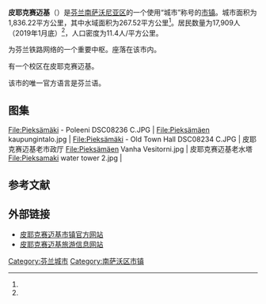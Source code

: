 {{Infobox Settlement
| name = 皮耶克赛迈基<br />Pieksämäki
| image_skyline = Pieksämäki Old Church 3.jpg
| imagesize = 
| image_caption = 皮耶克赛迈基老教堂
| image_flag = 
| image_shield = Pieksämäki.vaakuna.svg
| pushpin_map = Finland
| pushpin_label_position = bottom
| subdivision_type = 国家
| subdivision_name = {{FIN}}
| subdivision_type1 = [[芬兰行政区|行政区]]
| subdivision_name1 = [[南萨沃尼亚区|南萨沃尼亚区]]
| elevation_m = 
| elevation_ft = 
| area_total_km2 = 1836.22
| population_as_of = 2019年<ref name="人口"/>
| population_total = 17909
| population_density_km2 = 11.4 
| timezone = [[EET|EET]]
| utc_offset = +2
| timezone_DST = [[EEST|EEST]]
| utc_offset_DST = +3
| latd = 62
| latm = 18
| lats = 
| latNS = N
| longd = 27
| longm = 08
| longs = 
| longEW = E
| website = {{URL|https://www.pieksamaki.fi/}}
}}
'''皮耶克赛迈基'''（{{lang-fi|Pieksämäki}}）是[[芬兰|芬兰]][[南萨沃尼亚区|南萨沃尼亚区]]的一个使用“城市”称号的[[芬兰市镇|市镇]]。城市面积为1,836.22平方公里，其中水域面积为267.52平方公里<ref name="面积"/>。居民数量为17,909人（2019年1月底）<ref name="人口"/>，人口密度为11.4人/平方公里。

{{le|皮耶克赛迈基火车站|Pieksämäki railway station}}为芬兰铁路网络的一个重要中枢。{{le|萨沃铁路博物馆|Savo Railway Museum}}座落在该市内。

{{le|迪亚科尼亚应用科学大学|Diaconia University of Applied Sciences}}有一个校区在皮耶克赛迈基。

该市的唯一官方语言是芬兰语。

== 图集 ==
<gallery mode="packed" heights="130px">
File:Pieksämäki - Poleeni DSC08236 C.JPG | {{link-fi|波勒尼文化中心|Kulttuurikeskus Poleeni}}
File:Pieksämäen kaupungintalo.jpg | {{link-fi|皮耶克赛迈基市政厅|Pieksämäen kaupungintalo}}
File:Pieksämäki - Old Town Hall DSC08234 C.JPG | 皮耶克赛迈基老市政厅
File:Pieksämäen Vanha Vesitorni.jpg | 皮耶克赛迈基老水塔
File:Pieksamaki water tower 2.jpg | {{link-fi|皮耶克赛迈基水塔|Pieksämäen vesitorni}}
</gallery>

== 参考文献 ==
{{Reflist|30em|refs=
<ref name="人口">{{cite web | url = http://pxnet2.stat.fi/PXWeb/pxweb/fi/StatFin/StatFin__vrm__vamuu/statfin_vamuu_pxt_11lj.px/table/tableViewLayout2/?rxid=d0c5bb40-82a1-4d67-97df-40f1c434d70e | title = Väestörakenteen ennakkotiedot alueittain, 2019M01 | language = fi | publisher = Tilastokeskus | date = 2019-01-31 | accessdate = 2019-03-16 }}</ref>

<ref name="面积">{{cite web | url = https://www.maanmittauslaitos.fi/sites/maanmittauslaitos.fi/files/attachments/2019/01/Suomen_pa_2019_kunta_maakunta.xlsx | title = Pinta-alat kunnittain (Excel) 1.1.2019 | format = xlsx | language = fi | publisher = Maanmittauslaitos | date = 2019-01-01 | accessdate = 2019-03-16 | archive-date = 2021-12-26 | archive-url = https://web.archive.org/web/20211226195921/https://www.maanmittauslaitos.fi/sites/maanmittauslaitos.fi/files/attachments/2019/01/Suomen_pa_2019_kunta_maakunta.xlsx | dead-url = no }}</ref>
}}

== 外部链接 ==
{{Commons category|Pieksämäki}}
* [https://www.pieksamaki.fi/ 皮耶克赛迈基市镇官方网站] {{fi}}
* [https://web.archive.org/web/20190131052459/http://www.visitpieksamaki.fi/zh/ 皮耶克赛迈基旅游信息网站] {{zh}}

[[Category:芬兰城市|Category:芬兰城市]]
[[Category:南萨沃区市镇|Category:南萨沃区市镇]]